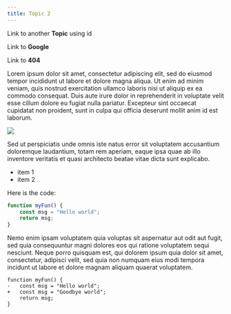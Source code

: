 ```yaml
---
title: Topic 2
---
```


<AppLink to=":272119aa-5dc6-5c4b-9f48-a77b2314bcb5" >

Link to another **Topic** using id

</AppLink>

<AppLink to="https://google.com" target="_blank" >

Link to **Google**

</AppLink>
<AppLink to="/404" >

Link to **404**

</AppLink>

Lorem ipsum dolor sit amet, consectetur adipiscing elit, sed do eiusmod tempor incididunt ut labore et dolore magna aliqua. Ut enim ad minim veniam, quis nostrud exercitation ullamco laboris nisi ut aliquip ex ea commodo consequat. Duis aute irure dolor in reprehenderit in voluptate velit esse cillum dolore eu fugiat nulla pariatur. Excepteur sint occaecat cupidatat non proident, sunt in culpa qui officia deserunt mollit anim id est laborum.

![](img/pic1.jpg)

Sed ut perspiciatis unde omnis iste natus error sit voluptatem accusantium doloremque laudantium, totam rem aperiam, eaque ipsa quae ab illo inventore veritatis et quasi architecto beatae vitae dicta sunt explicabo. 

- item 1
- item 2

Here is the code:

```typescript
function myFun() {
    const msg = "Hello world";
    return msg;
}
```

Nemo enim ipsam voluptatem quia voluptas sit aspernatur aut odit aut fugit, sed quia consequuntur magni dolores eos qui ratione voluptatem sequi nesciunt. Neque porro quisquam est, qui dolorem ipsum quia dolor sit amet, consectetur, adipisci velit, sed quia non numquam eius modi tempora incidunt ut labore et dolore magnam aliquam quaerat voluptatem.

```diff-typescript
function myFun() {
-   const msg = "Hello world";
+   const msg = "Goodbye world"; 
    return msg;
}
```
